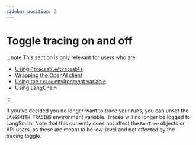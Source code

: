 ```yaml
---
sidebar_position: 2
---
```


# Toggle tracing on and off

:::note
This section is only relevant for users who are

- [Using `@traceable`/`traceable`](./annotate_code#use-traceable--traceable)
- [Wrapping the OpenAI client](./annotate_code#wrap-the-openai-client)
- [Using the `trace` environment variable](./annotate_code#use-the-trace-context-manager-python-only)
- Using LangChain

:::

If you've decided you no longer want to trace your runs, you can unset the `LANGSMITH_TRACING` environment variable. Traces will no longer be logged to LangSmith.
Note that this currently does not affect the `RunTree` objects or API users, as these are meant to be low-level and not affected by the tracing toggle.
